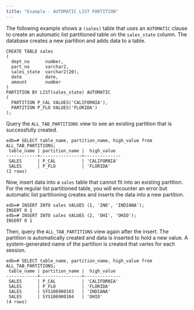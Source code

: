 ```yaml
---
title: "Example - AUTOMATIC LIST PARTITION"
---
```


<div id="example_automatic_list_partition" class="registered_link"></div>


The following example shows a `(sales)` table that uses an `AUTOMATIC` clause to create an automatic list partitioned table on the `sales_state` column. The database creates a new partition and adds data to a table.

``` text
CREATE TABLE sales
(
  dept_no      number,
  part_no      varchar2,
  sales_state  varchar2(20),
  date         date,
  amount       number
)
PARTITION BY LIST(sales_state) AUTOMATIC
(
  PARTITION P_CAL VALUES('CALIFORNIA'),
  PARTITION P_FLO VALUES('FLORIDA')
);
```

Query the `ALL_TAB_PARTITIONS` view to see an existing partition that is successfully created.

``` text
edb=# SELECT table_name, partition_name, high_value from ALL_TAB_PARTITIONS;
 table_name | partition_name |  high_value
------------+----------------+--------------
 SALES      | P_CAL          | 'CALIFORNIA'
 SALES      | P_FLO          | 'FLORIDA'
(2 rows)
```

Now, insert data into a `sales` table that cannot fit into an existing partition. For the regular list partitioned table, you will encounter an error but automatic list partitioning creates and inserts the data into a new partition.

``` text
edb=# INSERT INTO sales VALUES (1, 'IND', 'INDIANA');
INSERT 0 1
edb=# INSERT INTO sales VALUES (2, 'OHI', 'OHIO');
INSERT 0 1
```

Then, query the `ALL_TAB_PARTITIONS` view again after the insert. The partition is automatically created and data is inserted to hold a new value. A system-generated name of the partition is created that varies for each session.

``` text
edb=# SELECT table_name, partition_name, high_value from ALL_TAB_PARTITIONS;
 table_name | partition_name |  high_value
------------+----------------+--------------
 SALES      | P_CAL          | 'CALIFORNIA'
 SALES      | P_FLO          | 'FLORIDA'
 SALES      | SYS106900103   | 'INDIANA'
 SALES      | SYS106900104   | 'OHIO'
(4 rows)
```

